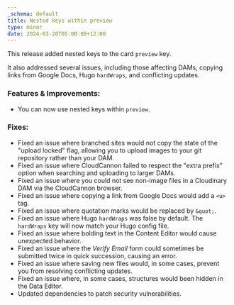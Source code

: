 ```yaml
---
_schema: default
title: Nested keys within preview
type: minor
date: 2024-03-20T05:00:00+12:00
---
```

This release added nested keys to the card `preview` key.

It also addressed several issues, including those affecting DAMs, copying links from Google Docs, Hugo `hardWraps`, and conflicting updates.

### Features & Improvements:

* You can now use nested keys within `preview`.

### Fixes:

* Fixed an issue where branched sites would not copy the state of the "upload locked" flag, allowing you to upload images to your git repository rather than your DAM.
* Fixed an issue where CloudCannon failed to respect the "extra prefix" option when searching and uploading to larger DAMs.
* Fixed an issue where you could not see non-image files in a Cloudinary DAM via the CloudCannon browser.
* Fixed an issue where copying a link from Google Docs would add a `<u>` tag.
* Fixed an issue where quotation marks would be replaced by `&quot;`.
* Fixed an issue where Hugo `hardWraps` was false by default. The `hardWraps` key will now match your Hugo config file.
* Fixed an issue where bolding text in the Content Editor would cause unexpected behavior.
* Fixed an issue where the *Verify Email* form could sometimes be submitted twice in quick succession, causing an error.
* Fixed an issue where saving new files would, in some cases, prevent you from resolving conflicting updates.
* Fixed an issue where, in some cases, structures would been hidden in the Data Editor.
* Updated dependencies to patch security vulnerabilities.